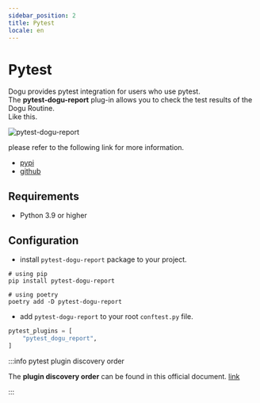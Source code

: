```yaml
---
sidebar_position: 2
title: Pytest
locale: en
---
```


# Pytest

Dogu provides pytest integration for users who use pytest.  
The **pytest-dogu-report** plug-in allows you to check the test results of the Dogu Routine.  
Like this.

![pytest-dogu-report](/img/testing-framework-support/pytest.png)

please refer to the following link for more information.

- [pypi](https://pypi.org/project/pytest-dogu-report)
- [github](https://github.com/dogu-team/dogu/tree/main/packages/python/pytest-dogu-report)

## Requirements

- Python 3.9 or higher

## Configuration

- install `pytest-dogu-report` package to your project.

```shell
# using pip
pip install pytest-dogu-report

# using poetry
poetry add -D pytest-dogu-report
```

- add `pytest-dogu-report` to your root `conftest.py` file.

```python
pytest_plugins = [
    "pytest_dogu_report",
]
```

:::info pytest plugin discovery order

The **plugin discovery order** can be found in this official document. [link](https://docs.pytest.org/en/7.1.x/how-to/writing_plugins.html#plugin-discovery-order-at-tool-startup)

:::
